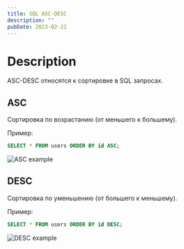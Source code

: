 ```yaml
---
title: SQL ASC-DESC
description: ""
pubDate: 2023-02-22
---
```


# Description

ASC-DESC относятся к сортировке в SQL запросах.

## ASC

Сортировка по возрастанию (от меньшего к большему).

Пример:

```sql
SELECT * FROM users ORDER BY id ASC;
```

![ASC example](/asc-desc/asc.png)

## DESC

Сортировка по уменьшению (от большего к меньшему).

Пример:

```sql
SELECT * FROM users ORDER BY id DESC;
```

![DESC example](/asc-desc/desc.png)
